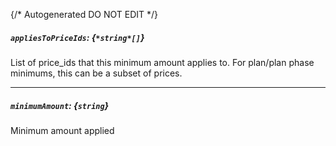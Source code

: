 {/* Autogenerated DO NOT EDIT  */}
##### `appliesToPriceIds`: *{`*string*[]`}*
List of price_ids that this minimum amount applies to. For plan/plan phase minimums, this can be a subset of prices.

---
##### `minimumAmount`: *{`string`}*
Minimum amount applied


